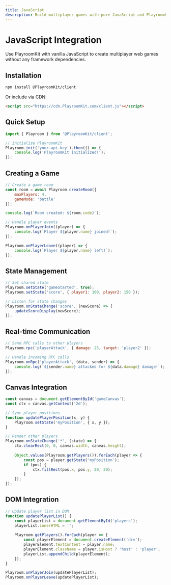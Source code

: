 ```yaml
---
title: JavaScript 
description: Build multiplayer games with pure JavaScript and PlayroomKit.
---
```


# JavaScript Integration

Use PlayroomKit with vanilla JavaScript to create multiplayer web games without any framework dependencies.

## Installation

```bash
npm install @PlayroomKit/client
```

Or include via CDN:

```html
<script src="https://cdn.PlayroomKit.com/client.js"></script>
```

## Quick Setup

```javascript
import { Playroom } from '@PlayroomKit/client';

// Initialize PlayroomKit
Playroom.init('your-api-key').then(() => {
    console.log('PlayroomKit initialized!');
});
```

## Creating a Game

```javascript
// Create a game room
const room = await Playroom.createRoom({
    maxPlayers: 4,
    gameMode: 'battle'
});

console.log(`Room created: ${room.code}`);

// Handle player events
Playroom.onPlayerJoin((player) => {
    console.log(`Player ${player.name} joined!`);
});

Playroom.onPlayerLeave((player) => {
    console.log(`Player ${player.name} left!`);
});
```

## State Management

```javascript
// Set shared state
Playroom.setState('gameStarted', true);
Playroom.setState('score', { player1: 100, player2: 150 });

// Listen for state changes
Playroom.onStateChange('score', (newScore) => {
    updateScoreDisplay(newScore);
});
```

## Real-time Communication

```javascript
// Send RPC calls to other players
Playroom.rpc('playerAttack', { damage: 25, target: 'player2' });

// Handle incoming RPC calls
Playroom.onRpc('playerAttack', (data, sender) => {
    console.log(`${sender.name} attacked for ${data.damage} damage!`);
});
```

## Canvas Integration

```javascript
const canvas = document.getElementById('gameCanvas');
const ctx = canvas.getContext('2d');

// Sync player positions
function updatePlayerPosition(x, y) {
    Playroom.setState('myPosition', { x, y });
}

// Render other players
Playroom.onStateChange('*', (state) => {
    ctx.clearRect(0, 0, canvas.width, canvas.height);
    
    Object.values(Playroom.getPlayers()).forEach(player => {
        const pos = player.getState('myPosition');
        if (pos) {
            ctx.fillRect(pos.x, pos.y, 20, 20);
        }
    });
});
```

## DOM Integration

```javascript
// Update player list in DOM
function updatePlayerList() {
    const playerList = document.getElementById('players');
    playerList.innerHTML = '';
    
    Playroom.getPlayers().forEach(player => {
        const playerElement = document.createElement('div');
        playerElement.textContent = player.name;
        playerElement.className = player.isHost ? 'host' : 'player';
        playerList.appendChild(playerElement);
    });
}

Playroom.onPlayerJoin(updatePlayerList);
Playroom.onPlayerLeave(updatePlayerList);
``` 